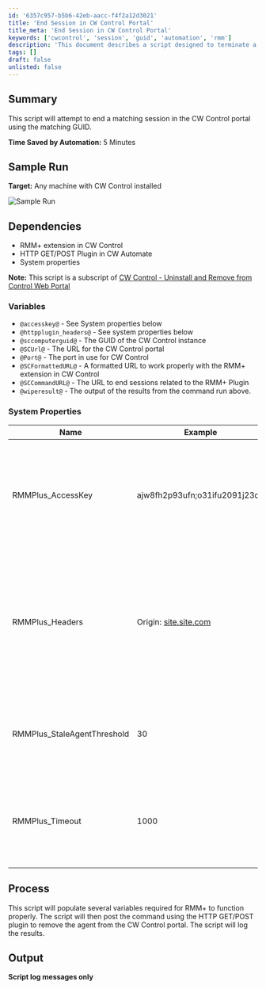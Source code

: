 ```yaml
---
id: '6357c957-b5b6-42eb-aacc-f4f2a12d3021'
title: 'End Session in CW Control Portal'
title_meta: 'End Session in CW Control Portal'
keywords: ['cwcontrol', 'session', 'guid', 'automation', 'rmm']
description: 'This document describes a script designed to terminate a matching session in the CW Control portal using the provided GUID. The script outlines the necessary dependencies, system properties, and the overall process for executing the command, including logging the results for review.'
tags: []
draft: false
unlisted: false
---
```

## Summary

This script will attempt to end a matching session in the CW Control portal using the matching GUID.

**Time Saved by Automation:** 5 Minutes

## Sample Run

**Target:** Any machine with CW Control installed

![Sample Run](../../../static/img/ScreenConnect---End-Session-Command-RMM+/image_1.png)

## Dependencies

- RMM+ extension in CW Control
- HTTP GET/POST Plugin in CW Automate
- System properties

**Note:** This script is a subscript of [CW Control - Uninstall and Remove from Control Web Portal](https://proval.itglue.com/DOC-5078775-7770031)

### Variables

- `@accesskey@` - See System properties below
- `@httpplugin_headers@` - See system properties below
- `@sccomputerguid@` - The GUID of the CW Control instance
- `@SCUrl@` - The URL for the CW Control portal
- `@Port@` - The port in use for CW Control
- `@SCFormattedURL@` - A formatted URL to work properly with the RMM+ extension in CW Control
- `@SCCommandURL@` - The URL to end sessions related to the RMM+ Plugin
- `@wiperesult@` - The output of the results from the command run above.

### System Properties

| Name                         | Example                               | Required | Description                                                                                                   |
|------------------------------|---------------------------------------|----------|---------------------------------------------------------------------------------------------------------------|
| RMMPlus_AccessKey           | ajw8fh2p93ufn;o31ifu2091j23oif      | True     | This is the key setup in the CW Control RMM+ Plugin so Automate can reach out to gain access to the API.    |
| RMMPlus_Headers             | Origin: [site.site.com](http://site.site.com/) | True     | This is the URL (without http/https) for the CW Control server. This value needs to match the value in the RMM+ Plugin configuration in CW Control. |
| RMMPlus_StaleAgentThreshold  | 30                                    | True     | The number of days to indicate what a "stale" agent is to the scripts. 30 is the default.                   |
| RMMPlus_Timeout             | 1000                                  | True     | The default timeout for commands runs via RMM+ through Automate. 1000 is the default.                       |

## Process

This script will populate several variables required for RMM+ to function properly. The script will then post the command using the HTTP GET/POST plugin to remove the agent from the CW Control portal. The script will log the results.

## Output

**Script log messages only**












